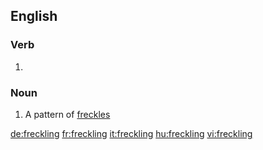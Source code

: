 ==English==

===Verb===
{{head|en}}

# {{present participle of|freckle|lang=en}}

===Noun===
{{en-noun}}
# A pattern of [[freckles]]

[[de:freckling]]
[[fr:freckling]]
[[it:freckling]]
[[hu:freckling]]
[[vi:freckling]]
